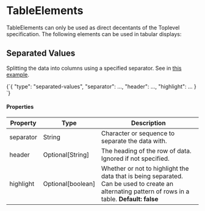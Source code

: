 
# TableElements

TableElements can only be used as direct decentants of the Toplevel specification.
The following elements can be used in tabular displays:

## Separated Values

Splitting the data into columns using a specified separator. See in [this example](https://zeno-ml.github.io/zeno-instance-views/space-separated-values).

<CodeBlock language="json" title="Separated Values">
  {`{
  "type": "separated-values",
  "separator": ...,
  "header": ...,
  "highlight": ...
}
`}
</CodeBlock>

#### Properties

| Property  | Type              | Description                                                                                                                                       |
| --------- | ----------------- | ------------------------------------------------------------------------------------------------------------------------------------------------- |
| separator | String            | Character or sequence to separate the data with.                                                                                                  |
| header    | Optional[String]  | The heading of the row of data. Ignored if not specified.                                                                                         |
| highlight | Optional[boolean] | Whether or not to highlight the data that is being separated. Can be used to create an alternating pattern of rows in a table. **Default: false** |

